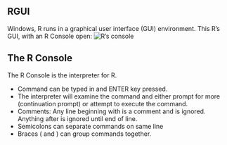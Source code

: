 ## RGUI
Windows, R runs in a graphical user interface (GUI) environment. This R's GUI, with an R Console open:
![R's console](images/Rconsole.png)


## The R Console
The R Console is the interpreter for R.

- Command can be typed in and ENTER key pressed.
- The interpreter will examine the command and either prompt for more  (continuation prompt) or attempt to execute the command.
- Comments: Any line beginning with is a comment and is ignored. Anything after is ignored until end of line.
- Semicolons can separate commands on same line
- Braces ( and ) can group commands together.
